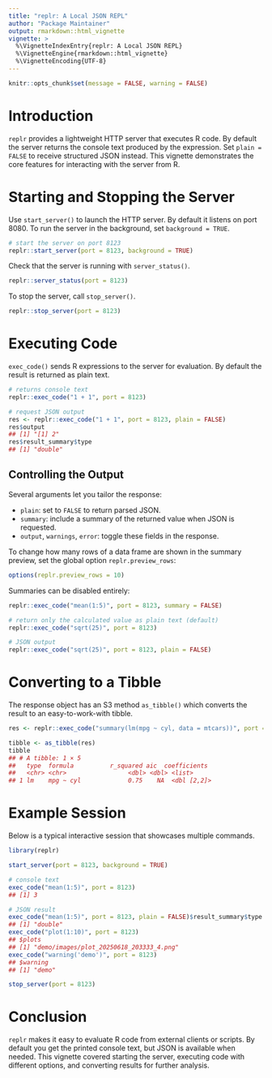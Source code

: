 ```yaml
---
title: "replr: A Local JSON REPL"
author: "Package Maintainer"
output: rmarkdown::html_vignette
vignette: >
  %\VignetteIndexEntry{replr: A Local JSON REPL}
  %\VignetteEngine{rmarkdown::html_vignette}
  %\VignetteEncoding{UTF-8}
---
```


```r
knitr::opts_chunk$set(message = FALSE, warning = FALSE)
```

# Introduction

`replr` provides a lightweight HTTP server that executes R code. By default the
server returns the console text produced by the expression. Set `plain = FALSE`
to receive structured JSON instead. This vignette demonstrates the core
features for interacting with the server from R.

# Starting and Stopping the Server

Use `start_server()` to launch the HTTP server. By default it listens on port
8080. To run the server in the background, set `background = TRUE`.

```r
# start the server on port 8123
replr::start_server(port = 8123, background = TRUE)
```

Check that the server is running with `server_status()`.

```r
replr::server_status(port = 8123)
```

To stop the server, call `stop_server()`.

```r
replr::stop_server(port = 8123)
```

# Executing Code

`exec_code()` sends R expressions to the server for evaluation. By default the
result is returned as plain text.

```r
# returns console text
replr::exec_code("1 + 1", port = 8123)

# request JSON output
res <- replr::exec_code("1 + 1", port = 8123, plain = FALSE)
res$output
## [1] "[1] 2"
res$result_summary$type
## [1] "double"
```

## Controlling the Output

Several arguments let you tailor the response:

- `plain`: set to `FALSE` to return parsed JSON.
- `summary`: include a summary of the returned value when JSON is requested.
- `output`, `warnings`, `error`: toggle these fields in the response.

To change how many rows of a data frame are shown in the summary preview, set
the global option `replr.preview_rows`:

```r
options(replr.preview_rows = 10)
```

Summaries can be disabled entirely:

```r
replr::exec_code("mean(1:5)", port = 8123, summary = FALSE)
```

```r
# return only the calculated value as plain text (default)
replr::exec_code("sqrt(25)", port = 8123)

# JSON output
replr::exec_code("sqrt(25)", port = 8123, plain = FALSE)
```

# Converting to a Tibble

The response object has an S3 method `as_tibble()` which converts the result to
an easy-to-work-with tibble.

```r
res <- replr::exec_code("summary(lm(mpg ~ cyl, data = mtcars))", port = 8123, plain = FALSE)

tibble <- as_tibble(res)
tibble
## # A tibble: 1 × 5
##   type  formula          r_squared aic  coefficients
##   <chr> <chr>                 <dbl> <dbl> <list>
## 1 lm    mpg ~ cyl             0.75    NA  <dbl [2,2]>
```

# Example Session

Below is a typical interactive session that showcases multiple commands.

```r
library(replr)

start_server(port = 8123, background = TRUE)

# console text
exec_code("mean(1:5)", port = 8123)
## [1] 3

# JSON result
exec_code("mean(1:5)", port = 8123, plain = FALSE)$result_summary$type
## [1] "double"
exec_code("plot(1:10)", port = 8123)
## $plots
## [1] "demo/images/plot_20250618_203333_4.png"
exec_code("warning('demo')", port = 8123)
## $warning
## [1] "demo"

stop_server(port = 8123)
```

# Conclusion

`replr` makes it easy to evaluate R code from external clients or scripts. By
default you get the printed console text, but JSON is available when needed.
This vignette covered starting the server, executing code with different
options, and converting results for further analysis.

